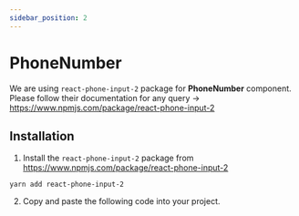 ```yaml
---
sidebar_position: 2
---
```


# PhoneNumber

We are using `react-phone-input-2` package for **PhoneNumber** component. Please follow their documentation for any query -> https://www.npmjs.com/package/react-phone-input-2

## Installation

1. Install the `react-phone-input-2` package from https://www.npmjs.com/package/react-phone-input-2

<div className="mb-4" />

```tsx
yarn add react-phone-input-2
```

2. Copy and paste the following code into your project.
